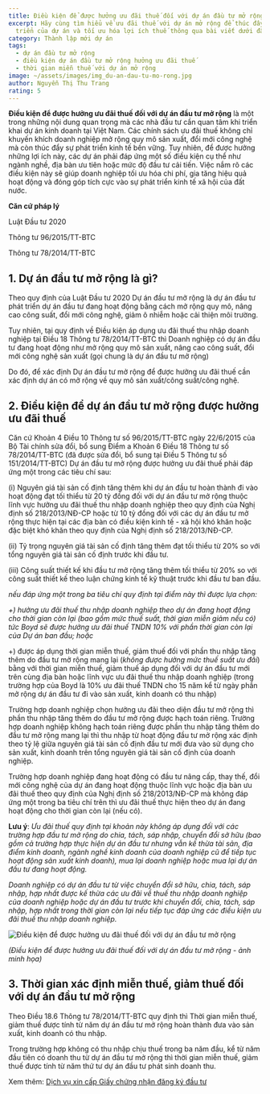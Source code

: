 ```yaml
---
title: Điều kiện để được hưởng ưu đãi thuế đối với dự án đầu tư mở rộng
excerpt: Hãy cùng tìm hiểu về ưu đãi thuế với dự án mở rộng để thúc đẩy sự phát
  triển của dự án và tối ưu hóa lợi ích thuế thông qua bài viết dưới đây
category: Thành lập mới dự án
tags:
  - dự án đầu tư mở rộng
  - điều kiện dự án đầu tư mở rộng hưởng ưu đãi thuế
  - thời gian miễn thuế với dự án mở rộng
image: ~/assets/images/img_du-an-dau-tu-mo-rong.jpg
author: Nguyễn Thị Thu Trang
rating: 5
---
```

**Điều kiện để được hưởng ưu đãi thuế đối với dự án đầu tư mở rộng** là một trong những nội dung quan trọng mà các nhà đầu tư cần quan tâm khi triển khai dự án kinh doanh tại Việt Nam. Các chính sách ưu đãi thuế không chỉ khuyến khích doanh nghiệp mở rộng quy mô sản xuất, đổi mới công nghệ mà còn thúc đẩy sự phát triển kinh tế bền vững. Tuy nhiên, để được hưởng những lợi ích này, các dự án phải đáp ứng một số điều kiện cụ thể như ngành nghề, địa bàn ưu tiên hoặc mức độ đầu tư cải tiến. Việc nắm rõ các điều kiện này sẽ giúp doanh nghiệp tối ưu hóa chi phí, gia tăng hiệu quả hoạt động và đóng góp tích cực vào sự phát triển kinh tế xã hội của đất nước.

**Căn cứ pháp lý**

Luật Đầu tư 2020

Thông tư 96/2015/TT-BTC

Thông tư 78/2014/TT-BTC

## 1. Dự án đầu tư mở rộng là gì?

Theo quy định của Luật Đầu tư 2020 Dự án đầu tư mở rộng là dự án đầu tư phát triển dự án đầu tư đang hoạt động bằng cách mở rộng quy mô, nâng cao công suất, đổi mới công nghệ, giảm ô nhiễm hoặc cải thiện môi trường.

Tuy nhiên, tại quy định về Điều kiện áp dụng ưu đãi thuế thu nhập doanh nghiệp tại Điều 18 Thông tư 78/2014/TT-BTC thì Doanh nghiệp có dự án đầu tư đang hoạt động như mở rộng quy mô sản xuất, nâng cao công suất, đổi mới công nghệ sản xuất (gọi chung là dự án đầu tư mở rộng)

Do đó, để xác định Dự án đầu tư mở rộng để được hưởng ưu đãi thuế cần xác định dự án có mở rộng về quy mô sản xuất/công suất/công nghệ.

## 2. Điều kiện để dự án đầu tư mở rộng được hưởng ưu đãi thuế

Căn cứ Khoản 4 Điều 10 Thông tư số 96/2015/TT-BTC ngày 22/6/2015 của Bộ Tài chính sửa đổi, bổ sung Điểm a Khoản 6 Điều 18 Thông tư số 78/2014/TT-BTC (đã được sửa đổi, bổ sung tại Điều 5 Thông tư số 151/2014/TT-BTC) Dự án đầu tư mở rộng được hưởng ưu đãi thuế phải đáp ứng một trong các tiêu chí sau:

(i) Nguyên giá tài sản cố định tăng thêm khi dự án đầu tư hoàn thành đi vào hoạt động đạt tối thiểu từ 20 tỷ đồng đối với dự án đầu tư mở rộng thuộc lĩnh vực hưởng ưu đãi thuế thu nhập doanh nghiệp theo quy định của Nghị định số 218/2013/NĐ-CP hoặc từ 10 tỷ đồng đối với các dự án đầu tư mở rộng thực hiện tại các địa bàn có điều kiện kinh tế - xã hội khó khăn hoặc đặc biệt khó khăn theo quy định của Nghị định số 218/2013/NĐ-CP.

(ii) Tỷ trọng nguyên giá tài sản cố định tăng thêm đạt tối thiểu từ 20% so với tổng nguyên giá tài sản cố định trước khi đầu tư.

(iii) Công suất thiết kế khi đầu tư mở rộng tăng thêm tối thiểu từ 20% so với công suất thiết kế theo luận chứng kinh tế kỹ thuật trước khi đầu tư ban đầu.

*nếu đáp ứng một trong ba tiêu chí quy định tại điểm này thì được lựa chọn:*

*+) hưởng ưu đãi thuế thu nhập doanh nghiệp theo dự án đang hoạt động cho thời gian còn lại (bao gồm mức thuế suất, thời gian miễn giảm nếu có) tức Boyd sẽ được hưởng ưu đãi thuế TNDN 10% với phần thời gian còn lại của Dự án ban đầu; hoặc*

+) được áp dụng thời gian miễn thuế, giảm thuế đối với phần thu nhập tăng thêm do đầu tư mở rộng mang lại (*không được hưởng mức thuế suất ưu đãi*) bằng với thời gian miễn thuế, giảm thuế áp dụng đối với dự án đầu tư mới trên cùng địa bàn hoặc lĩnh vực ưu đãi thuế thu nhập doanh nghiệp (trong trường hợp của Boyd là 10% ưu đãi thuế TNDN cho 15 năm kể từ ngày phần mở rộng dự án đầu tư đi vào sản xuất, kinh doanh có thu nhập)

Trường hợp doanh nghiệp chọn hưởng ưu đãi theo diện đầu tư mở rộng thì phần thu nhập tăng thêm do đầu tư mở rộng được hạch toán riêng. Trường hợp doanh nghiệp không hạch toán riêng được phần thu nhập tăng thêm do đầu tư mở rộng mang lại thì thu nhập từ hoạt động đầu tư mở rộng xác định theo tỷ lệ giữa nguyên giá tài sản cố định đầu tư mới đưa vào sử dụng cho sản xuất, kinh doanh trên tổng nguyên giá tài sản cố định của doanh nghiệp.

Trường hợp doanh nghiệp đang hoạt động có đầu tư nâng cấp, thay thế, đổi mới công nghệ của dự án đang hoạt động thuộc lĩnh vực hoặc địa bàn ưu đãi thuế theo quy định của Nghị định số 218/2013/NĐ-CP mà không đáp ứng một trong ba tiêu chí trên thì ưu đãi thuế thực hiện theo dự án đang hoạt động cho thời gian còn lại (nếu có).

**Lưu ý**: *Ưu đãi thuế quy định tại khoản này không áp dụng đối với các trường hợp đầu tư mở rộng do chia, tách, sáp nhập, chuyển đổi sở hữu (bao gồm cả trường hợp thực hiện dự án đầu tư nhưng vẫn kế thừa tài sản, địa điểm kinh doanh, ngành nghề kinh doanh của doanh nghiệp cũ để tiếp tục hoạt động sản xuất kinh doanh), mua lại doanh nghiệp hoặc mua lại dự án đầu tư đang hoạt động.*

*Doanh nghiệp có dự án đầu tư từ việc chuyển đổi sở hữu, chia, tách, sáp nhập, hợp nhất được kế thừa các ưu đãi về thuế thu nhập doanh nghiệp của doanh nghiệp hoặc dự án đầu tư trước khi chuyển đổi, chia, tách, sáp nhập, hợp nhất trong thời gian còn lại nếu tiếp tục đáp ứng các điều kiện ưu đãi thuế thu nhập doanh nghiệp.*

![Điều kiện để được hưởng ưu đãi thuế đối với dự án đầu tư mở rộng ](~/assets/images/dieu-kien-huong-uu-dai-thue-voi-du-an-dau-tu-mo-rong.jpg "Điều kiện để được hưởng ưu đãi thuế đối với dự án đầu tư mở rộng ")

*(Điều kiện để được hưởng ưu đãi thuế đối với dự án đầu tư mở rộng - ảnh minh họa)*

## 3. Thời gian xác định miễn thuế, giảm thuế đối với dự án đầu tư mở rộng

Theo Điều 18.6 Thông tư 78/2014/TT-BTC quy định thì Thời gian miễn thuế, giảm thuế được tính từ năm dự án đầu tư mở rộng hoàn thành đưa vào sản xuất, kinh doanh có thu nhập.

Trong trường hợp không có thu nhập chịu thuế trong ba năm đầu, kể từ năm đầu tiên có doanh thu từ dự án đầu tư mở rộng thì thời gian miễn thuế, giảm thuế được tính từ năm thứ tư dự án đầu tư phát sinh doanh thu.

Xem thêm: [Dịch vụ xin cấp Giấy chứng nhận đăng ký đầu tư](https://yplawfirm.vn/dau-tu-nuoc-ngoai/dich-vu-cap-giay-chung-nhan-dang-ky-dau-tu)[](https://vinhphuclawyers.vn/)

[](https://vinhphuclawyers.vn/)
